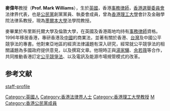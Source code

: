 '''麥偉年'''教授（'''Prof. Mark Williams'''），生於[[英國|英國]]，香港[[事務律師|事務律師]]，[[香港選舉委員會|香港選舉委員會]]法律界代表，也是[[香港公民黨|公民黨]]創黨黨員、執委會成員，曾為[[香港理工大學|香港理工大學]]會計及金融學院法律系教授，現為[[墨爾本大學|墨爾本大學]]法學院教授。

麥畢業於布里斯托爾大學及倫敦大學，在英國及香港兩地均持有[[事務律師|事務律師]]資格。1996年移居香港，專研香港及[[中國|中國]]的商業法，並著有關於香港、[[台灣|台灣]]及中國公平競爭法的專書。他對東亞地區的經濟法律議題有深入研究，經常就公平競爭法的相關議題為多國政府提供意見，以及撰寫文章。他現時正與[[湯家驊|湯家驊]]、[[余若薇|余若薇]]等合作，共同推動香港訂定[[公平競爭法|公平競爭法]]、以及電訊及能源市場規管模式的改革。

==参考文献==
[http://www.law.unimelb.edu.au/melbourne-law-school/community/our-staff/staff-profile/username/Mark%20Williams staff-profile]{{Wayback|url=http://www.law.unimelb.edu.au/melbourne-law-school/community/our-staff/staff-profile/username/Mark%20Williams |date=20150323213610 }}

[[Category:英國人|Category:英國人]]
[[Category:香港法律界人士|Category:香港法律界人士]]
[[Category:香港理工大學教授|Category:香港理工大學教授]]
[[Category:香港民主派人士|M]]
[[Category:香港公民黨成員|Category:香港公民黨成員]]
